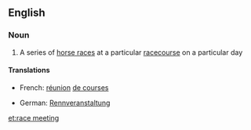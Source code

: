 ==English==

===Noun===
{{en-noun|head=[[race]] [[meeting]]}}

# A series of [[horse race]]s at a particular [[racecourse]] on a particular day

====Translations====
{{trans-top|a series of horse races at a particular racecourse on a particular day}}
* French: [[réunion]] {{f}} [[de courses]] {{f|p}}
{{trans-mid}}
* German: [[Rennveranstaltung]] {{f}}
{{trans-bottom}}

[[et:race meeting]]